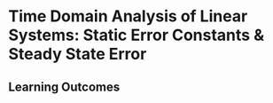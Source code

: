 # Time Domain Analysis of Linear Systems: Static Error Constants \& Steady State Error

## Learning Outcomes {.unnumbered}